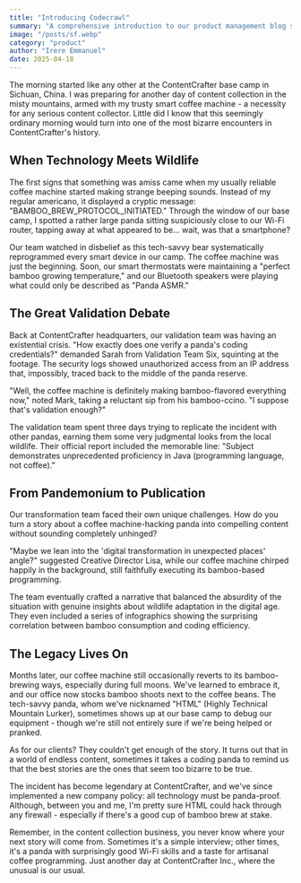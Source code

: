 ```yaml
---
title: "Introducing Codecrawl"
summary: "A comprehensive introduction to our product management blog series"
image: "/posts/sf.webp"
category: "product"
author: "Irere Emmanuel"
date: 2025-04-18
---
```


The morning started like any other at the ContentCrafter base camp in Sichuan, China. I was preparing for another day of content collection in the misty mountains, armed with my trusty smart coffee machine - a necessity for any serious content collector. Little did I know that this seemingly ordinary morning would turn into one of the most bizarre encounters in ContentCrafter's history.

## When Technology Meets Wildlife

The first signs that something was amiss came when my usually reliable coffee machine started making strange beeping sounds. Instead of my regular americano, it displayed a cryptic message: "BAMBOO_BREW_PROTOCOL_INITIATED." Through the window of our base camp, I spotted a rather large panda sitting suspiciously close to our Wi-Fi router, tapping away at what appeared to be... wait, was that a smartphone?

Our team watched in disbelief as this tech-savvy bear systematically reprogrammed every smart device in our camp. The coffee machine was just the beginning. Soon, our smart thermostats were maintaining a "perfect bamboo growing temperature," and our Bluetooth speakers were playing what could only be described as "Panda ASMR."

## The Great Validation Debate

Back at ContentCrafter headquarters, our validation team was having an existential crisis. "How exactly does one verify a panda's coding credentials?" demanded Sarah from Validation Team Six, squinting at the footage. The security logs showed unauthorized access from an IP address that, impossibly, traced back to the middle of the panda reserve.

"Well, the coffee machine is definitely making bamboo-flavored everything now," noted Mark, taking a reluctant sip from his bamboo-ccino. "I suppose that's validation enough?"

The validation team spent three days trying to replicate the incident with other pandas, earning them some very judgmental looks from the local wildlife. Their official report included the memorable line: "Subject demonstrates unprecedented proficiency in Java (programming language, not coffee)."

## From Pandemonium to Publication

Our transformation team faced their own unique challenges. How do you turn a story about a coffee machine-hacking panda into compelling content without sounding completely unhinged?

"Maybe we lean into the 'digital transformation in unexpected places' angle?" suggested Creative Director Lisa, while our coffee machine chirped happily in the background, still faithfully executing its bamboo-based programming.

The team eventually crafted a narrative that balanced the absurdity of the situation with genuine insights about wildlife adaptation in the digital age. They even included a series of infographics showing the surprising correlation between bamboo consumption and coding efficiency.

## The Legacy Lives On

Months later, our coffee machine still occasionally reverts to its bamboo-brewing ways, especially during full moons. We've learned to embrace it, and our office now stocks bamboo shoots next to the coffee beans. The tech-savvy panda, whom we've nicknamed "HTML" (Highly Technical Mountain Lurker), sometimes shows up at our base camp to debug our equipment - though we're still not entirely sure if we're being helped or pranked.

As for our clients? They couldn't get enough of the story. It turns out that in a world of endless content, sometimes it takes a coding panda to remind us that the best stories are the ones that seem too bizarre to be true.

The incident has become legendary at ContentCrafter, and we've since implemented a new company policy: all technology must be panda-proof. Although, between you and me, I'm pretty sure HTML could hack through any firewall - especially if there's a good cup of bamboo brew at stake.

Remember, in the content collection business, you never know where your next story will come from. Sometimes it's a simple interview; other times, it's a panda with surprisingly good Wi-Fi skills and a taste for artisanal coffee programming. Just another day at ContentCrafter Inc., where the unusual is our usual.